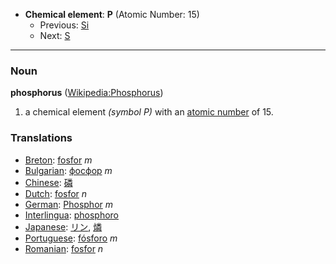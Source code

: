 *'''Chemical element''': '''P''' (Atomic Number: 15)
**Previous: [[Silicon|Si]]
**Next: [[Sulfur|S]]
----
=== Noun ===
'''phosphorus''' ([[en:Phosphorus|Wikipedia:Phosphorus]])

#a chemical element ''(symbol P)'' with an [[atomic number]] of 15.

===Translations===
*[[Breton]]: [[fosfor]] ''m''
*[[Bulgarian]]: [[фосфор]] ''m''
*[[Chinese]]: [[磷]]
*[[Dutch]]: [[fosfor]] ''n''
*[[German]]: [[Phosphor]] ''m''
*[[Interlingua]]: [[phosphoro]]
*[[Japanese]]: [[リン]], [[燐]]
*[[Portuguese]]: [[fósforo]] ''m''
*[[Romanian]]: [[fosfor]] ''n''
